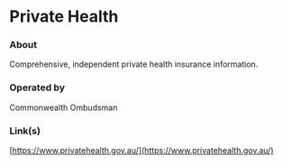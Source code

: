 # Private Health

### About

Comprehensive, independent private health insurance information.

### Operated by

Commonwealth Ombudsman

### Link(s)

[https://www.privatehealth.gov.au/](https://www.privatehealth.gov.au/)
